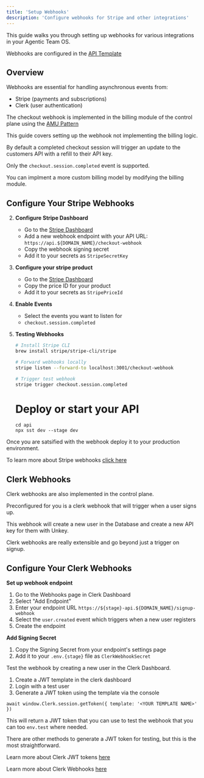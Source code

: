 ```yaml
---
title: 'Setup Webhooks'
description: 'Configure webhooks for Stripe and other integrations'
---
```


This guide walks you through setting up webhooks for various integrations in your Agentic Team OS.

Webhooks are configured in the [API Template](/templates/api-template)
## Overview

Webhooks are essential for handling asynchronous events from:
- Stripe (payments and subscriptions)
- Clerk (user authentication)


The checkout webhook is implemented in the billing module of the control plane using the [AMU Pattern](concepts/amu-pattern.mdx)

This guide covers setting up the webhook not implementing the billing logic. 

By default a completed checkout session will trigger an update to the customers API with a refill to their API key. 

Only the `checkout.session.completed` event is supported. 

You can implment a more custom billing model by modifying the billing module. 


## Configure Your Stripe Webhooks

2. **Configure Stripe Dashboard**
   - Go to the [Stripe Dashboard](https://dashboard.stripe.com/webhooks)
   - Add a new webhook endpoint with your API URL: `https://api.${DOMAIN_NAME}/checkout-webhook`
   - Copy the webhook signing secret
   - Add it to your secrets as `StripeSecretKey`

3. **Configure your stripe product**
   - Go to the [Stripe Dashboard](https://dashboard.stripe.com/products)
   - Copy the price ID for your product 
   - Add it to your secrets as `StripePriceId`

3. **Enable Events**
   - Select the events you want to listen for
   - `checkout.session.completed`

4. **Testing Webhooks**
   ```bash
   # Install Stripe CLI
   brew install stripe/stripe-cli/stripe

   # Forward webhooks locally
   stripe listen --forward-to localhost:3001/checkout-webhook

   # Trigger test webhook
   stripe trigger checkout.session.completed
   ```

   # Deploy or start your API
   ```
   cd api 
   npx sst dev --stage dev 
   ```
Once you are satsified with the webhook deploy it to your production environment. 

To learn more about Stripe webhooks [click here](https://docs.stripe.com/webhooks)

## Clerk Webhooks

Clerk webhooks are also implemented in the control plane. 

Preconfigured for you is a clerk webhook that will trigger when a user signs up. 

This webhook will create a new user in the Database and create a new API key for them with Unkey. 

Clerk webhooks are really extensible and go beyond just a trigger on signup. 

## Configure Your Clerk Webhooks

 

**Set up webhook endpoint**
1. Go to the Webhooks page in Clerk Dashboard
2. Select "Add Endpoint"
3. Enter your endpoint URL `https://${stage}-api.${DOMAIN_NAME}/signup-webhook`
4. Select the `user.created` event which triggers when a new user registers
5. Create the endpoint

**Add Signing Secret**
1. Copy the Signing Secret from your endpoint's settings page
2. Add it to your `.env.{stage}` file as `ClerkWebhookSecret`


Test the webhook by creating a new user in the Clerk Dashboard. 
1. Create a JWT template in the clerk dashboard 
2. Login with a test user 
3. Generate a JWT token using the template via the console 

```
await window.Clerk.session.getToken({ template: '<YOUR TEMPLATE NAME>' })
```

This will return a JWT token that you can use to test the webhook that you can too `env.test` where needed. 

There are other methods to generate a JWT token for testing, but this is the most straightforward. 

Learn more about Clerk JWT tokens [here](https://clerk.com/docs/backend-requests/making/jwt-templates)

Learn more about Clerk Webhooks [here](https://clerk.com/docs/webhooks/overview#clerk-webhooks)